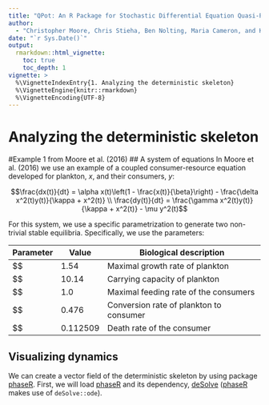```yaml
---
title: "QPot: An R Package for Stochastic Differential Equation Quasi-Potential Analysis"
author:
  - "Christopher Moore, Chris Stieha, Ben Nolting, Maria Cameron, and Karen Abbott"
date: "`r Sys.Date()`"
output: 
  rmarkdown::html_vignette:
    toc: true
    toc_depth: 1
vignette: >
  %\VignetteIndexEntry{1. Analyzing the deterministic skeleton}
  %\VignetteEngine{knitr::rmarkdown}
  %\VignetteEncoding{UTF-8}
---
```


Analyzing the deterministic skeleton
========================================================
#Example 1 from Moore et al. (2016)
## A system of equations
In Moore et al. (2016) we use an example of a coupled consumer-resource equation developed for plankton, $x$, and their consumers, $y$:

$$\frac{dx(t)}{dt} = \alpha x(t)\left(1 - \frac{x(t)}{\beta}\right) - \frac{\delta x^2(t)y(t)}{\kappa + x^2(t)} \\
\frac{dy(t)}{dt} = \frac{\gamma x^2(t)y(t)}{\kappa + x^2(t)} - \mu y^2(t)$$

For this system, we use a specific parametrization to generate two non-trivial stable equilibria.  Specifically, we use the parameters:

Parameter   | Value    | Biological description
----------- | -------- | ----------------------------------------
$\alpha $   | 1.54     | Maximal growth rate of plankton
$\beta $    | 10.14    | Carrying capacity of plankton
$\delta $   | 1.0      | Maximal feeding rate of the consumers
$\gamma $   | 0.476    | Conversion rate of plankton to consumer
$\mu $      | 0.112509 | Death rate of the consumer

## Visualizing dynamics
We can create a vector field of the deterministic skeleton by using package [phaseR](https://cran.r-project.org/web/packages/phaseR/index.html).  First, we will load [phaseR](https://cran.r-project.org/web/packages/phaseR/index.html) and its dependency, [deSolve](https://cran.r-project.org/web/packages/deSolve/index.html) ([phaseR](https://cran.r-project.org/web/packages/phaseR/index.html) makes use of `deSolve::ode`).
